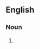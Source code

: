 ==English==

===Noun===
{{head|en|noun form|head=[[carbon]] [[microphone]]s}}

# {{plural of|en|carbon microphone}}